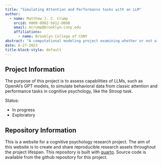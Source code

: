 ```yaml
---
title: "Simulating Attention and Performance tasks with an LLM"
author:
  - name: Matthew J. C. Crump
    orcid: 0000-0002-5612-0090
    email: mcrump@brooklyn.cuny.edu
    affiliations:
      - name: Brooklyn College of CUNY
abstract: "A computational modeling project examining whether or not a GPT model can simulate human performance in classic attention and performance tasks."
date: 6-27-2023
title-block-style: default
---
```


## Project Information

The purpose of this project is to assess capabilities of LLMs, such as OpenAI's GPT models, to simulate behavioral data from classic attention and performance tasks in cognitive psychology, like the Stroop task.

Status:

-   In progress
-   Exploratory

## Repository Information

This is a website for a cognitive psychology research project. The aim of this website is to create and share reproducible research assets throughout the project lifespan. This repository is built with [quarto](https://quarto.org). Source code is available from the github repository for this project.
